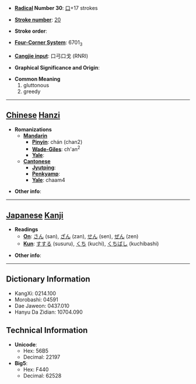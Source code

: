 * '''[[Wiktionary:Chinese radical index| Radical]] Number 30''': [[Wiktionary:Chinese radical index 口|口]]+17 strokes

* '''[[Wiktionary:Chinese total strokes index|Stroke number]]''': [[Wiktionary:Chinese total strokes index 20|20]]

* '''Stroke order''': 

* '''[[Wiktionary:Chinese four corner index|Four-Corner System]]''': 6701<sub>3</sub>

* '''[[Wiktionary:Chinese Cangjie index|Cangjie input]]''': 口弓口戈 (RNRI)

* '''Graphical Significance and Origin''': 

* '''Common Meaning'''
*#gluttonous
*# greedy


----

== [[Chinese]] [[Hanzi]] ==

* '''Romanizations'''
** '''[[Mandarin]]'''
*** '''[[Pinyin]]''': chán (chan2)
*** '''[[Wade-Giles]]''': ch'an<sup>2</sup>
*** '''[[Yale]]''': 
** '''[[Cantonese]]'''
*** '''[[Jyutping]]''':
*** '''[[Penkyamp]]''': 
*** '''[[Yale]]''': chaam4

* '''Other info''': 

----

== [[Japanese]] [[Kanji]] ==

* '''Readings'''
** '''[[On]]''': [[さん]] (san), [[ざん]] (zan), [[せん]] (sen), [[ぜん]] (zen)
** '''[[Kun]]''': [[すする]] (susuru), [[くち]] (kuchi), [[くちばし]] (kuchibashi)

* '''Other info''':  

----

== Dictionary Information ==

* KangXi: 0214.100
* Morobashi: 04591
* Dae Jaweon: 0437.010
* Hanyu Da Zidian: 10704.090

== Technical Information ==

* '''Unicode''':
** Hex: 56B5
** Decimal: 22197
* '''Big5''':
** Hex: F440
** Decimal: 62528